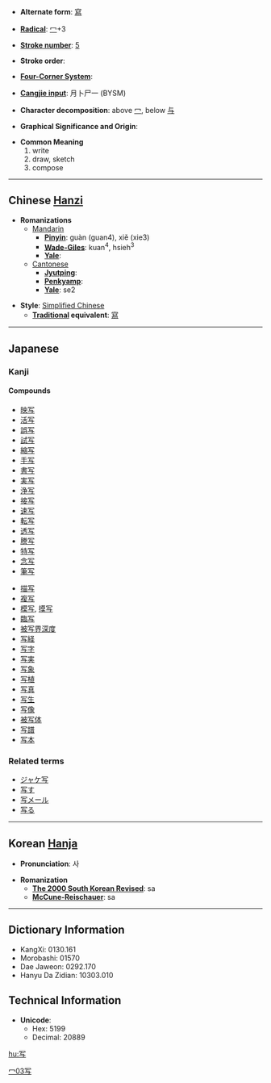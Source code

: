 * '''Alternate form''': [[寫]]

* '''[[Wiktionary:Chinese radical index| Radical]]''': [[Wiktionary:Chinese radical index 冖|冖]]+3

* '''[[Wiktionary:Chinese total strokes index|Stroke number]]''': [[Wiktionary:Chinese total strokes index 5|5]]

* '''Stroke order''': 

* '''[[Wiktionary:Chinese four corner index|Four-Corner System]]''': 

* '''[[Wiktionary:Chinese Cangjie index|Cangjie input]]''': 月卜尸一 (BYSM)

* '''Character decomposition''': above [[冖]], below [[与]]

* '''Graphical Significance and Origin''': 

* '''Common Meaning'''
*#write
*# draw, sketch
*# compose


----

== Chinese [[Hanzi]] ==

* '''Romanizations'''
** [[Mandarin]]
*** '''[[Pinyin]]''': guàn (guan4), xiě (xie3)
*** '''[[Wade-Giles]]''': kuan<sup>4</sup>, hsieh<sup>3</sup>
*** '''[[Yale]]''': 
**[[Cantonese]]
***'''[[Jyutping]]''':
***'''[[Penkyamp]]''': 
***'''[[Yale]]''': se2

* '''Style''': [[Simplified Chinese]] 
** '''[[Traditional Chinese|Traditional]] equivalent''': [[寫]]


----

== Japanese ==
===Kanji===
{{kanji|[[しゃ]] ([[sha]])|[[うつす]] ([[写す]], [[utsusu]]), [[うつし]] ([[写し]], [[utsushi]])}}
====Compounds====
{{top}}
*[[映写]]
*[[活写]]
*[[誤写]]
*[[試写]]
*[[縮写]]
*[[手写]]
*[[書写]]
*[[実写]]
*[[浄写]]
*[[接写]]
*[[速写]]
*[[転写]]
*[[透写]]
*[[謄写]]
*[[特写]]
*[[念写]]
*[[筆写]]
{{mid}}
*[[描写]]
*[[複写]]
*[[模写]], [[摸写]]
*[[臨写]]
*[[被写界深度]]
*[[写経]]
*[[写字]]
*[[写実]]
*[[写象]]
*[[写植]]
*[[写真]]
*[[写生]]
*[[写像]]
*[[被写体]]
*[[写譜]]
*[[写本]]
{{bottom}}

===Related terms===
*[[ジャケ写]]
*[[写す]]
*[[写メール]]
*[[写る]]

----

== Korean [[Hanja]] ==

* '''Pronunciation''': 사

* '''Romanization'''
** '''[[The 2000 South Korean Revised Romanization|The 2000 South Korean Revised]]''': sa
** '''[[McCune-Reischauer]]''': sa

----

== Dictionary Information ==

* KangXi: 0130.161
* Morobashi: 01570
* Dae Jaweon: 0292.170
* Hanyu Da Zidian: 10303.010

== Technical Information ==

* '''Unicode''':
** Hex: 5199
** Decimal: 20889

[[Category:Japanese kanji|冖03写]]
[[hu:写]]
